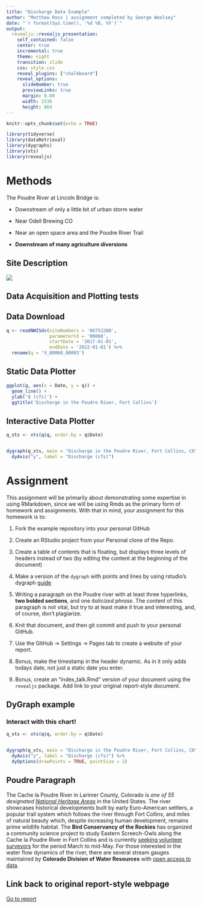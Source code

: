 ```yaml
---
title: "Discharge Data Example"
author: "Matthew Ross | assignment completed by George Woolsey"
date: "`r format(Sys.time(), '%d %B, %Y')`"
output:
  revealjs::revealjs_presentation:
    self_contained: false
    center: true
    incremental: true
    theme: night
    transition: slide
    css: style.css
    reveal_plugins: ["chalkboard"]
    reveal_options:
      slideNumber: true
      previewLinks: true
      margin: 0.00
      width: 1536
      height: 864
---
```


```r
knitr::opts_chunk$set(echo = TRUE)

library(tidyverse)
library(dataRetrieval)
library(dygraphs)
library(xts)
library(revealjs)
```


# Methods

The Poudre River at Lincoln Bridge is:

  - Downstream of only a little bit of urban storm water

  - Near Odell Brewing CO
  
  - Near an open space area and the Poudre River Trail
  
  - **Downstream of many agriculture diversions**


## Site Description

![](https://waterdata.usgs.gov/nwisweb/local/state/co/text/pics/06752260big.jpg)


## Data Acquisition and Plotting tests

## Data Download


```r

q <- readNWISdv(siteNumbers = '06752260',
                parameterCd = '00060',
                startDate = '2017-01-01',
                endDate = '2022-01-01') %>%
  rename(q = 'X_00060_00003')


```



## Static Data Plotter


```r

ggplot(q, aes(x = Date, y = q)) + 
  geom_line() + 
  ylab('Q (cfs)') + 
  ggtitle('Discharge in the Poudre River, Fort Collins')

```


## Interactive Data Plotter


```r

q_xts <- xts(q$q, order.by = q$Date)


dygraph(q_xts, main = "Discharge in the Poudre River, Fort Collins, CO") %>%
  dyAxis("y", label = "Discharge (cfs)")

```



# Assignment


This assignment will be primarily about demonstrating some expertise in using
RMarkdown, since we will be using Rmds as the primary form of homework and 
assignments. With that in mind, your assignment for this homework is to:


1) Fork the example repository into your personal GitHub


2) Create an RStudio project from your Personal clone of the Repo. 

3) Create a table of contents that is floating, but displays three levels of
headers instead of two (by editing the content at the beginning of the document)

4) Make a version of the `dygraph` with points and lines by using rstudio's
dygraph [guide](https://rstudio.github.io/dygraphs/)


5) Writing a paragraph on the Poudre river with at least three hyperlinks,
**two bolded sections**, and one *italicized phrase*. The content of this paragraph
is not vital, but try to at least make it true and interesting, and, of course,
don't plagiarize. 

6) Knit that document, and then git commit and push to your personal GitHub.

7) Use the GitHub -> Settings -> Pages tab to create a website of your report.

8) Bonus, make the timestamp in the header dynamic. As in it only adds
todays date, not just a static date you enter. 

9) Bonus, create an "index_talk.Rmd" version of your document using the
`revealjs` package. Add link to your original report-style document. 




## DyGraph example

### Interact with this chart!

```r

q_xts <- xts(q$q, order.by = q$Date)


dygraph(q_xts, main = "Discharge in the Poudre River, Fort Collins, CO") %>%
  dyAxis("y", label = "Discharge (cfs)") %>%
  dyOptions(drawPoints = TRUE, pointSize = 2)

```

## Poudre Paragraph

  The Cache la Poudre River in Larimer County, Colorado is *one of 55 designated [National Heritage Areas](https://www.nps.gov/places/cache-la-poudre-river-national-heritage-area.htm)* in the United States. The river showcases historical developments built by early Euro-American settlers, a popular trail system which follows the river through Fort Collins, and miles of natural beauty which, despite increasing human development, remains prime wildlife habitat. The **Bird Conservancy of the Rockies** has organized a community science project to study Eastern Screech-Owls along the Cache la Poudre River in Fort Collins and is currently [seeking volunteer surveyors](https://www.birdconservancy.org/get-involved/volunteer/citizen-science/) for the period March to mid-May. For those interested in the water flow dynamics of the river, there are several stream gauges maintained by **Colorado Division of Water Resources** with [open access to data](https://dwr.state.co.us/Tools/Stations?Stations=All&submitButton=Submit&SelectedGeoValue=waterDivisionDiv&SelectedWaterDivisionId=1&SelectedStationType=Stream%20Gage&SelectedAdditionalValue=waterSourceDiv&WaterSourceDropdownSearch.WaterSourceName=00205018&WaterSourceDropdownSearch.DbSetNum=37).

## Link back to original report-style webpage
  
  [Go to report](https://georgewoolsey.github.io/1_rmarkdown_examples/)